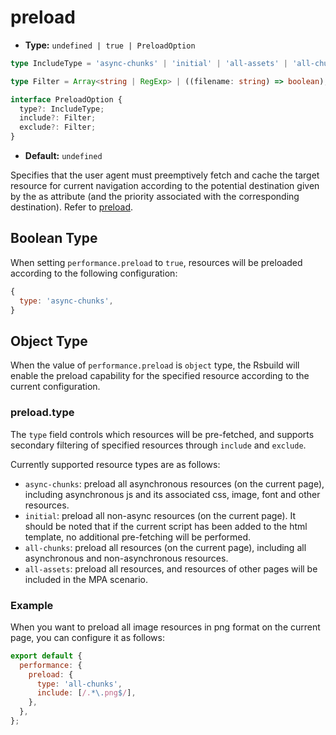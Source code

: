 # preload

- **Type:** `undefined | true | PreloadOption`

```ts
type IncludeType = 'async-chunks' | 'initial' | 'all-assets' | 'all-chunks';

type Filter = Array<string | RegExp> | ((filename: string) => boolean);

interface PreloadOption {
  type?: IncludeType;
  include?: Filter;
  exclude?: Filter;
}
```

- **Default:** `undefined`

Specifies that the user agent must preemptively fetch and cache the target resource for current navigation according to the potential destination given by the as attribute (and the priority associated with the corresponding destination). Refer to [preload](https://developer.mozilla.org/en-US/docs/Web/HTML/Attributes/rel/preload).

## Boolean Type

When setting `performance.preload` to `true`, resources will be preloaded according to the following configuration:

```js
{
  type: 'async-chunks',
}
```

## Object Type

When the value of `performance.preload` is `object` type, the Rsbuild will enable the preload capability for the specified resource according to the current configuration.

### preload.type

The `type` field controls which resources will be pre-fetched, and supports secondary filtering of specified resources through `include` and `exclude`.

Currently supported resource types are as follows:

- `async-chunks`: preload all asynchronous resources (on the current page), including asynchronous js and its associated css, image, font and other resources.
- `initial`: preload all non-async resources (on the current page). It should be noted that if the current script has been added to the html template, no additional pre-fetching will be performed.
- `all-chunks`: preload all resources (on the current page), including all asynchronous and non-asynchronous resources.
- `all-assets`: preload all resources, and resources of other pages will be included in the MPA scenario.

### Example

When you want to preload all image resources in png format on the current page, you can configure it as follows:

```js
export default {
  performance: {
    preload: {
      type: 'all-chunks',
      include: [/.*\.png$/],
    },
  },
};
```

